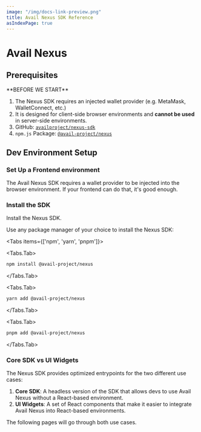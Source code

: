 ```yaml
---
image: "/img/docs-link-preview.png"
title: Avail Nexus SDK Reference
asIndexPage: true
---
```



# Avail Nexus

## Prerequisites

<Callout type="info">
**BEFORE WE START**

1. The Nexus SDK requires an injected wallet provider (e.g. MetaMask, WalletConnect, etc.)
2. It is designed for client-side browser environments and **cannot be used** in server-side environments.
3. GitHub: [`availproject/nexus-sdk`](https://github.com/availproject/nexus-sdk)
4. `npm.js` Package: [`@avail-project/nexus`](https://www.npmjs.com/package/@avail-project/nexus)
</Callout>

## Dev Environment Setup

<Steps>

### Set Up a Frontend environment

The Avail Nexus SDK requires a wallet provider to be injected into the browser environment.
If your frontend can do that, it's good enough.

### Install the  SDK

Install the Nexus SDK.

Use any package manager of your choice to install the Nexus SDK:

<Tabs items={['npm', 'yarn', 'pnpm']}>

<Tabs.Tab>
```bash filename="Terminal"
npm install @avail-project/nexus
```
</Tabs.Tab>


<Tabs.Tab>
```bash filename="Terminal"
yarn add @avail-project/nexus
```
</Tabs.Tab>


<Tabs.Tab>
```bash  filename="Terminal"
pnpm add @avail-project/nexus
```
</Tabs.Tab>

</Tabs>

### Core SDK vs UI Widgets

The Nexus SDK provides optimized entrypoints for the two different use cases:

1. **Core SDK**: A headless version of the SDK that allows devs to use Avail Nexus without
a React-based environment.
2. **UI Widgets**: A set of React components that make it easier to integrate Avail Nexus into React-based environments.

The following pages will go through both use cases.

</Steps>

